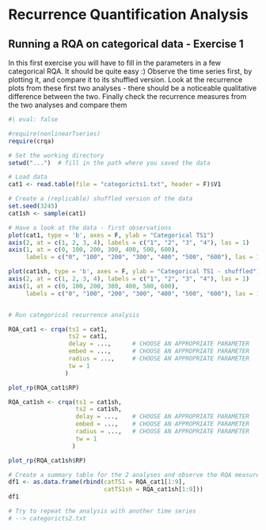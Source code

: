 # Recurrence Quantification Analysis

## Running a RQA on categorical data - Exercise 1

In this first exercise you will have to fill in the parameters
in a few categorical RQA. It should be quite easy :)
Observe the time series first, by plotting it, and compare it to its
shuffled version. Look at the recurrence plots from these first two
analyses - there should be a noticeable qualitative difference between the two.
Finally check the recurrence measures from the two analyses and compare them


```r
#| eval: false

#require(nonlinearTseries)
require(crqa)

# Set the working directory
setwd("...")  # fill in the path where you saved the data

# Load data
cat1 <- read.table(file = "categoricts1.txt", header = F)$V1

# Create a (replicable) shuffled version of the data
set.seed(3245)
cat1sh <- sample(cat1)

# Have a look at the data - first observations
plot(cat1, type = 'b', axes = F, ylab = "Categorical TS1")
axis(2, at = c(1, 2, 3, 4), labels = c("1", "2", "3", "4"), las = 1)
axis(1, at = c(0, 100, 200, 300, 400, 500, 600),
     labels = c("0", "100", "200", "300", "400", "500", "600"), las = 1)

plot(cat1sh, type = 'b', axes = F, ylab = "Categorical TS1 - shuffled")
axis(2, at = c(1, 2, 3, 4), labels = c("1", "2", "3", "4"), las = 1)
axis(1, at = c(0, 100, 200, 300, 400, 500, 600),
     labels = c("0", "100", "200", "300", "400", "500", "600"), las = 1)


# Run categorical recurrence analysis

RQA_cat1 <- crqa(ts1 = cat1,
                 ts2 = cat1,
                 delay = ...,      # CHOOSE AN APPROPRIATE PARAMETER
                 embed = ...,      # CHOOSE AN APPROPRIATE PARAMETER
                 radius = ...,     # CHOOSE AN APPROPRIATE PARAMETER
                 tw = 1
                )

plot_rp(RQA_cat1$RP)

RQA_cat1sh <- crqa(ts1 = cat1sh,
                   ts2 = cat1sh,
                   delay = ...,    # CHOOSE AN APPROPRIATE PARAMETER
                   embed = ...,    # CHOOSE AN APPROPRIATE PARAMETER
                   radius = ...,   # CHOOSE AN APPROPRIATE PARAMETER
                   tw = 1
                  )

plot_rp(RQA_cat1sh$RP)

# Create a summary table for the 2 analyses and observe the RQA measures
df1 <- as.data.frame(rbind(catTS1 = RQA_cat1[1:9],
                           catTS1sh = RQA_cat1sh[1:9]))
df1

# Try to repeat the analysis with another time series
# --> categoricts2.txt
```

